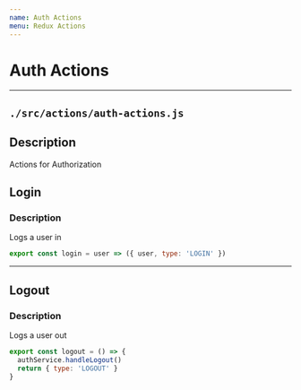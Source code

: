 ```yaml
---
name: Auth Actions
menu: Redux Actions
---
```


# Auth Actions
---
## `./src/actions/auth-actions.js`
## Description
Actions for Authorization

## Login
### Description
Logs a user in
```js
export const login = user => ({ user, type: 'LOGIN' })
```

---

## Logout
### Description
Logs a user out
```js
export const logout = () => {
  authService.handleLogout()
  return { type: 'LOGOUT' }
}
```